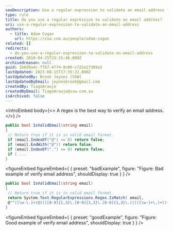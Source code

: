 ```yaml
---
seoDescription: Use a regular expression to validate an email address for precise and efficient verification
type: rule
title: Do you use a regular expression to validate an email address?
uri: use-a-regular-expression-to-validate-an-email-address
authors:
  - title: Adam Cogan
    url: https://ssw.com.au/people/adam-cogan
related: []
redirects:
  - do-you-use-a-regular-expression-to-validate-an-email-address
created: 2018-04-25T23:15:46.000Z
archivedreason: null
guid: 1b6d9a4c-f7b7-4774-9c80-c722e27389a3
lastUpdated: 2023-08-15T17:35:22.000Z
lastUpdatedBy: Brook Jeynes [SSW]
lastUpdatedByEmail: jeynesbrook@gmail.com
createdBy: TiagoAraujo
createdByEmail: TiagoAraujo@ssw.com.au
isArchived: false
---
```


<introEmbed
  body={<>
A regex is the best way to verify an email address.
  </>}
/>
```csharp
public bool IsValidEmail(string email)
{
 // Return true if it is in valid email format.
 if (email.IndexOf("@") <= 0) return false;
 if (email.EndWith("@")) return false;
 if (email.IndexOf(".") <= 0) return false;
 if ( ...
}
```

<figureEmbed figureEmbed={ {
  preset: "badExample",
  figure: "Figure: Bad example of verify email address",
  shouldDisplay: true
} } />


```csharp
public bool IsValidEmail(string email)
{
 // Return true if it is in valid email format.
 return System.Text.RegularExpressions.Regex.IsMatch( email,
 @"^([\w-\.]+)@(([[0-9]{1,3}\.[0-9]{1,3}\.[0-9]{1,3}\.)|(([\w-]+\.)+))([a-zA-Z]{2,4}|[0-9]{1,3})(\]?)$";
}
```

<figureEmbed figureEmbed={ {
  preset: "goodExample",
  figure: "Figure: Good example of verify email address",
  shouldDisplay: true
} } />
